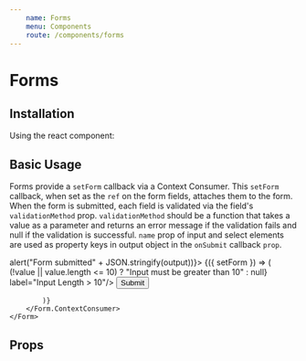 ```yaml
---
    name: Forms
    menu: Components
    route: /components/forms
---
```



# Forms
## Installation
Using the react component:


## Basic Usage
Forms provide a `setForm` callback via a Context Consumer. This `setForm` callback, when set as the `ref` on the form fields, attaches them to the form. When the form is submitted, each field is validated via the field's `validationMethod` prop. `validationMethod` should be a function that takes a value as a parameter and returns an error message if the validation fails and null if the validation is successful.
`name` prop of input and select elements are used as property keys in output object in the `onSubmit` callback `prop`.

<Playground>
    <Form onSubmit={(output) => alert("Form submitted" + JSON.stringify(output))}>
        <Form.ContextConsumer>
            {({ setForm }) => (
                <React.Fragment>
                    <TextField ref={setForm}
                               id='#formTextField'
                               name='age'
                               validationMethod={ value => (!value || value.length <= 10) ? "Input must be greater than 10" : null}
                               label="Input Length > 10"/>
                    <Button type="submit">Submit</Button>
                </React.Fragment>

            )}
        </Form.ContextConsumer>
    </Form>
</Playground>

## Props
<PropsTable of={Form}/>
